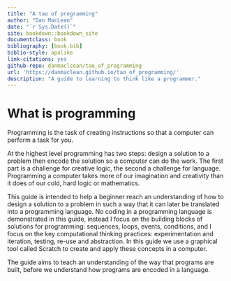 ```yaml
--- 
title: "A tao of programming"
author: "Dan MacLean"
date: "`r Sys.Date()`"
site: bookdown::bookdown_site
documentclass: book
bibliography: [book.bib]
biblio-style: apalike
link-citations: yes
github-repo: danmaclcean/tao_of_programming
url: 'https://danmaclean.github.io/tao_of_programming/'
description: "A guide to learning to think like a programmer."
---
```


# What is programming

Programming is the task of creating instructions so that a computer can perform a task for you.  

At the highest level programming has two steps: design a solution to a problem then encode the solution so a computer can do the work. The first part is a challenge for creative logic, the second a challenge for language. Programming a computer takes more of our imagination and creativity than it does of our cold, hard logic or mathematics. 

This guide is intended to help a beginner reach an understanding of how to design a solution to a problem in such a way that it can later be translated into a programming language. No coding in a programming language is demonstrated in this guide, instead I focus on the building blocks of solutions for programming: sequences, loops, events, conditions, and I focus on the key computational thinking practices: experimentation and iteration, testing, re-use and abstraction. In this guide we use a graphical tool called Scratch to create and apply these concepts in a computer.

The guide aims to teach an understanding of the way that programs are built, before we understand how programs are encoded in a language.


